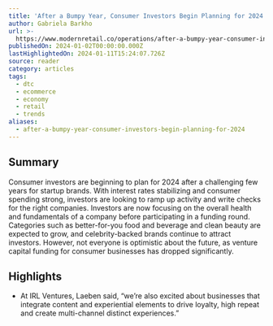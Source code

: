 ```yaml
---
title: 'After a Bumpy Year, Consumer Investors Begin Planning for 2024'
author: Gabriela Barkho
url: >-
  https://www.modernretail.co/operations/after-a-bumpy-year-consumer-investors-begin-planning-for-2024/?utm_source=mrdis&utm_medium=email
publishedOn: 2024-01-02T00:00:00.000Z
lastHighlightedOn: 2024-01-11T15:24:07.726Z
source: reader
category: articles
tags:
  - dtc
  - ecommerce
  - economy
  - retail
  - trends
aliases:
  - after-a-bumpy-year-consumer-investors-begin-planning-for-2024
---
```

## Summary

Consumer investors are beginning to plan for 2024 after a challenging few years for startup brands. With interest rates stabilizing and consumer spending strong, investors are looking to ramp up activity and write checks for the right companies. Investors are now focusing on the overall health and fundamentals of a company before participating in a funding round. Categories such as better-for-you food and beverage and clean beauty are expected to grow, and celebrity-backed brands continue to attract investors. However, not everyone is optimistic about the future, as venture capital funding for consumer businesses has dropped significantly.

## Highlights
- At IRL Ventures, Laeben said, “we’re also excited about businesses that integrate content and experiential elements to drive loyalty, high repeat and create multi-channel distinct experiences.”
